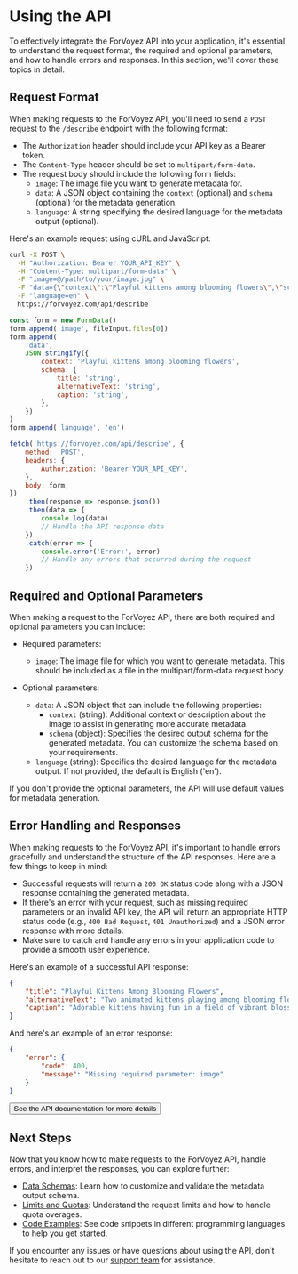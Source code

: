 # Using the API

To effectively integrate the ForVoyez API into your application, it's essential to understand the request format, the required and optional parameters, and how to handle errors and responses. In this section, we'll cover these topics in detail.

## Request Format

When making requests to the ForVoyez API, you'll need to send a `POST` request to the `/describe` endpoint with the following format:

- The `Authorization` header should include your API key as a Bearer token.
- The `Content-Type` header should be set to `multipart/form-data`.
- The request body should include the following form fields:
  - `image`: The image file you want to generate metadata for.
  - `data`: A JSON object containing the `context` (optional) and `schema` (optional) for the metadata generation.
  - `language`: A string specifying the desired language for the metadata output (optional).

Here's an example request using cURL and JavaScript:

```bash
curl -X POST \
  -H "Authorization: Bearer YOUR_API_KEY" \
  -H "Content-Type: multipart/form-data" \
  -F "image=@/path/to/your/image.jpg" \
  -F "data={\"context\":\"Playful kittens among blooming flowers\",\"schema\":{\"title\":\"string\",\"alternativeText\":\"string\",\"caption\":\"string\"}}" \
  -F "language=en" \
  https://forvoyez.com/api/describe
```

```javascript
const form = new FormData()
form.append('image', fileInput.files[0])
form.append(
	'data',
	JSON.stringify({
		context: 'Playful kittens among blooming flowers',
		schema: {
			title: 'string',
			alternativeText: 'string',
			caption: 'string',
		},
	})
)
form.append('language', 'en')

fetch('https://forvoyez.com/api/describe', {
	method: 'POST',
	headers: {
		Authorization: 'Bearer YOUR_API_KEY',
	},
	body: form,
})
	.then(response => response.json())
	.then(data => {
		console.log(data)
		// Handle the API response data
	})
	.catch(error => {
		console.error('Error:', error)
		// Handle any errors that occurred during the request
	})
```

## Required and Optional Parameters

When making a request to the ForVoyez API, there are both required and optional parameters you can include:

- Required parameters:
  - `image`: The image file for which you want to generate metadata. This should be included as a file in the multipart/form-data request body.

- Optional parameters:
  - `data`: A JSON object that can include the following properties:
    - `context` (string): Additional context or description about the image to assist in generating more accurate metadata.
    - `schema` (object): Specifies the desired output schema for the generated metadata. You can customize the schema based on your requirements.
  - `language` (string): Specifies the desired language for the metadata output. If not provided, the default is English ('en').

If you don't provide the optional parameters, the API will use default values for metadata generation.

## Error Handling and Responses

When making requests to the ForVoyez API, it's important to handle errors gracefully and understand the structure of the API responses. Here are a few things to keep in mind:

- Successful requests will return a `200 OK` status code along with a JSON response containing the generated metadata.
- If there's an error with your request, such as missing required parameters or an invalid API key, the API will return an appropriate HTTP status code (e.g., `400 Bad Request`, `401 Unauthorized`) and a JSON error response with more details.
- Make sure to catch and handle any errors in your application code to provide a smooth user experience.

Here's an example of a successful API response:

```json
{
	"title": "Playful Kittens Among Blooming Flowers",
	"alternativeText": "Two animated kittens playing among blooming flowers with a clear blue sky",
	"caption": "Adorable kittens having fun in a field of vibrant blossoms under the clear blue sky"
}
```

And here's an example of an error response:

```json
{
	"error": {
		"code": 400,
		"message": "Missing required parameter: image"
	}
}
```
<div className="not-prose">
	<Button href="/api-documentation" variant="text" arrow="right">
		See the API documentation for more details
	</Button>
</div>

## Next Steps

Now that you know how to make requests to the ForVoyez API, handle errors, and interpret the responses, you can explore further:

- [Data Schemas](/data-schemas): Learn how to customize and validate the metadata output schema.
- [Limits and Quotas](/limits-and-quotas): Understand the request limits and how to handle quota overages.
- [Code Examples](/code-examples): See code snippets in different programming languages to help you get started.

If you encounter any issues or have questions about using the API, don't hesitate to reach out to our [support team](/support) for assistance.

